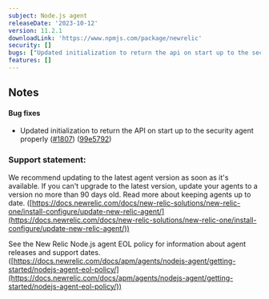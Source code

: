 ```yaml
---
subject: Node.js agent
releaseDate: '2023-10-12'
version: 11.2.1
downloadLink: 'https://www.npmjs.com/package/newrelic'
security: []
bugs: ["Updated initialization to return the api on start up to the security agent properly"]
features: []
---
```


## Notes

#### Bug fixes

* Updated initialization to return the API on start up to the security agent properly ([#1807](https://github.com/newrelic/node-newrelic/pull/1807)) ([99e5792](https://github.com/newrelic/node-newrelic/commit/99e5792024263a61751b73976ed707ed51815388))

### Support statement:

We recommend updating to the latest agent version as soon as it's available. If you can't upgrade to the latest version, update your agents to a version no more than 90 days old. Read more about keeping agents up to date. ([https://docs.newrelic.com/docs/new-relic-solutions/new-relic-one/install-configure/update-new-relic-agent/](https://docs.newrelic.com/docs/new-relic-solutions/new-relic-one/install-configure/update-new-relic-agent/))

See the New Relic Node.js agent EOL policy for information about agent releases and support dates. ([https://docs.newrelic.com/docs/apm/agents/nodejs-agent/getting-started/nodejs-agent-eol-policy/](https://docs.newrelic.com/docs/apm/agents/nodejs-agent/getting-started/nodejs-agent-eol-policy/))
